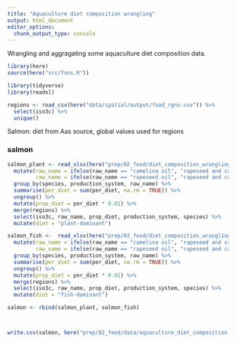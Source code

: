 ```yaml
---
title: "Aquaculture diet composition wrangling"
output: html_document
editor_options: 
  chunk_output_type: console
---
```


Wrangling and aggragating some aquaculture diet composition data.

```r
library(here)
source(here("src/fxns.R"))

library(tidyverse)
library(readxl)

regions <- read_csv(here("data/spatial/output/food_rgns.csv")) %>%
  select(iso3c) %>%
  unique()

```

Salmon: diet from Aas source, global values used for regions

### salmon

```r

salmon_plant <- read_xlsx(here("prep/02_feed/diet_composition_wrangling/salmon_aquaculture_diet_composition.xlsx"), sheet = "2020") %>%
  mutate(raw_name = ifelse(raw_name == "camelina oil", "rapeseed and camelina oil", raw_name),
         raw_name = ifelse(raw_name == "rapeseed oil", "rapeseed and camelina oil", raw_name)) %>%
  group_by(species, production_system, raw_name) %>%
  summarise(per_diet = sum(per_diet, na.rm = TRUE)) %>%
  ungroup() %>%
  mutate(prop_diet = per_diet * 0.01) %>%
  merge(regions) %>%
  select(iso3c, raw_name, prop_diet, production_system, species) %>%
  mutate(diet = "plant-dominant")

salmon_fish <-  read_xlsx(here("prep/02_feed/diet_composition_wrangling/salmon_aquaculture_diet_composition.xlsx"), sheet = "fish-dominant") %>%
  mutate(raw_name = ifelse(raw_name == "camelina oil", "rapeseed and camelina oil", raw_name),
         raw_name = ifelse(raw_name == "rapeseed oil", "rapeseed and camelina oil", raw_name)) %>%
  group_by(species, production_system, raw_name) %>%
  summarise(per_diet = sum(per_diet, na.rm = TRUE)) %>%
  ungroup() %>%
  mutate(prop_diet = per_diet * 0.01) %>%
  merge(regions) %>%
  select(iso3c, raw_name, prop_diet, production_system, species) %>%
  mutate(diet = "fish-dominant")

salmon <- rbind(salmon_plant, salmon_fish)



write.csv(salmon, here("prep/02_feed/data/aquaculture_diet_composition.csv"), row.names = FALSE)


```
